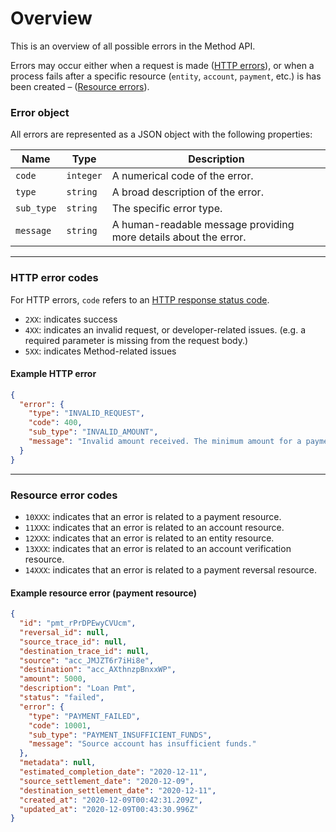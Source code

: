 # Overview

This is an overview of all possible errors in the Method API.

Errors may occur either when a request is made ([HTTP errors](/api/errors/http)), or when a process fails after a specific resource
(`entity`, `account`, `payment`, etc.) is has been created – ([Resource errors](/api/errors/resource)).

### Error object
All errors are represented as a JSON object with the following properties:

Name | Type | Description
---------|----------|---------
`code` | `integer` | A numerical code of the error.
`type` | `string` | A broad description of the error.
`sub_type` | `string` | The specific error type.
`message` | `string` | A human-readable message providing more details about the error.

---

### HTTP error codes
For HTTP errors, `code` refers to an [HTTP response status code](https://en.wikipedia.org/wiki/List_of_HTTP_status_codes).

* `2XX`: indicates success
* `4XX`: indicates an invalid request, or developer-related issues. (e.g. a required parameter is missing from the request body.)
* `5XX`: indicates Method-related issues

#### Example HTTP error
```json
{
  "error": {
    "type": "INVALID_REQUEST",
    "code": 400,
    "sub_type": "INVALID_AMOUNT",
    "message": "Invalid amount received. The minimum amount for a payment is 100 cents ($1.00)."
  }
}
```

---

### Resource error codes
* `10XXX`: indicates that an error is related to a payment resource.
* `11XXX`: indicates that an error is related to an account resource.
* `12XXX`: indicates that an error is related to an entity resource.
* `13XXX`: indicates that an error is related to an account verification resource.
* `14XXX`: indicates that an error is related to a payment reversal resource.

#### Example resource error (payment resource)
```json
{
  "id": "pmt_rPrDPEwyCVUcm",
  "reversal_id": null,
  "source_trace_id": null,
  "destination_trace_id": null,
  "source": "acc_JMJZT6r7iHi8e",
  "destination": "acc_AXthnzpBnxxWP",
  "amount": 5000,
  "description": "Loan Pmt",
  "status": "failed",
  "error": {
    "type": "PAYMENT_FAILED",
    "code": 10001,
    "sub_type": "PAYMENT_INSUFFICIENT_FUNDS",
    "message": "Source account has insufficient funds."
  },
  "metadata": null,
  "estimated_completion_date": "2020-12-11",
  "source_settlement_date": "2020-12-09",
  "destination_settlement_date": "2020-12-11",
  "created_at": "2020-12-09T00:42:31.209Z",
  "updated_at": "2020-12-09T00:43:30.996Z"
}
```
